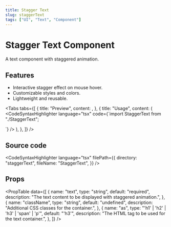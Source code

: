 ```yaml
---
title: Stagger Text
slug: staggerText
tags: ["UI", "Text", "Component"]
---
```


# Stagger Text Component

A text component with staggered animation.

## Features

- Interactive stagger effect on mouse hover.
- Customizable styles and colors.
- Lightweight and reusable.

<Divider />

<Tabs
  tabs={[
    {
      title: "Preview",
      content: <ComponentPreview componentPath="StaggerText_ex.tsx" />,
    },
    {
      title: "Usage",
      content: (
<CodeSyntaxHighlighter
language="tsx"
code={`import StaggerText from "./StaggerText";

<StaggerText text="Stagger Text!!" as="h1" className="text-2xl" />
`} /> ), }, ]} />

## Source code

<CodeSyntaxHighlighter
  language="tsx"
  filePath={{
    directory: "staggerText",
    fileName: "StaggerText",
  }}
/>

## Props

<PropTable
  data={[
    {
      name: "text",
      type: "string",
      default: "required",
      description: "The text content to be displayed with staggered animation.",
    },
    {
      name: "className",
      type: "string",
      default: "undefined",
      description: "Additional CSS classes for the container.",
    },
    {
      name: "as",
      type: "'h1' | 'h2' | 'h3' | 'span' | 'p'",
      default: "'h3'",
      description: "The HTML tag to be used for the text container.",
    },
  ]}
/>
